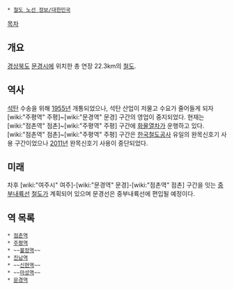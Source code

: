  * [[철도 노선 정보/대한민국]]

{{{+1 聞慶線 / Mungyeong Line }}}

[[목차]]

== 개요 ==
[[경상북도]] [[문경시]]에 위치한 총 연장 22.3km의 [[철도]].

== 역사 ==
[[석탄]] 수송을 위해 [[1955년]] 개통되었으나, 석탄 산업이 저물고 수요가 줄어들게 되자 [wiki:"주평역" 주평]~[wiki:"문경역" 문경] 구간의 영업이 중지되었다. 현재는 [wiki:"점촌역" 점촌]~[wiki:"주평역" 주평] 구간에 [[화물열차]]가 운행하고 있다. [wiki:"점촌역" 점촌]~[wiki:"주평역" 주평] 구간은 [[한국철도공사]] 유일의 완목신호기 사용 구간이었으나 [[2011년]] 완목신호기 사용이 중단되었다.

== 미래 ==
차후 [wiki:"여주시" 여주]-[wiki:"문경역" 문경]-[wiki:"점촌역" 점촌] 구간을 잇는 [[중부내륙선]] [[철도]]가 계획되어 있으며 문경선은 중부내륙선에 편입될 예정이다.

== 역 목록 ==
 * [[점촌역]]
 * [[주평역]]
 * ~~[[불정역]]~~
 * [[진남역]]
 * ~~[[신현역(문경선)|신현역]]~~
 * ~~[[마성역]]~~
 * [[문경역]]
